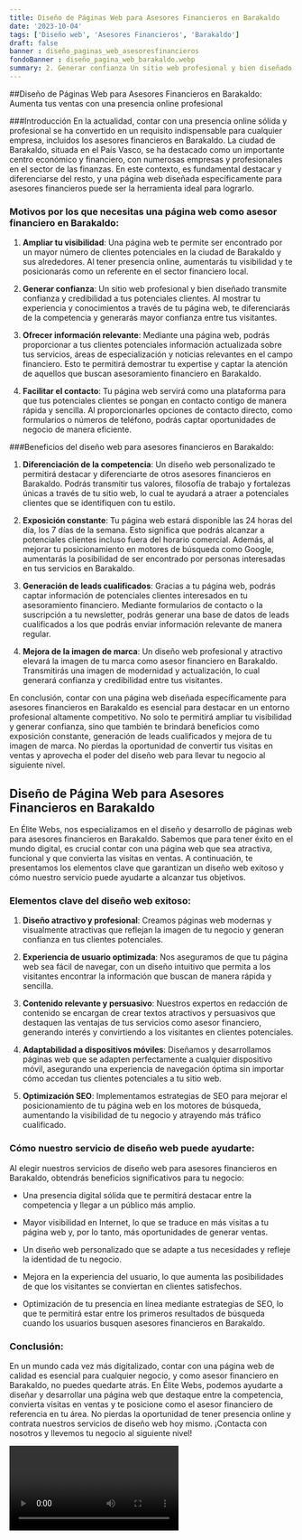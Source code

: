 ```yaml
---
title: Diseño de Páginas Web para Asesores Financieros en Barakaldo
date: '2023-10-04'
tags: ['Diseño web', 'Asesores Financieros', 'Barakaldo']
draft: false
banner : diseño_paginas_web_asesoresfinancieros
fondoBanner : diseño_pagina_web_barakaldo.webp
summary: 2. Generar confianza Un sitio web profesional y bien diseñado transmite confianza y credibilidad a tus potenciales clientes. Al mostrar tu experiencia y conocimientos a través de tu página web, te diferenciarás de la competencia y generarás mayor confianza entre tus visitantes.
---
```


##Diseño de Páginas Web para Asesores Financieros en Barakaldo: Aumenta tus ventas con una presencia online profesional

###Introducción
En la actualidad, contar con una presencia online sólida y profesional se ha convertido en un requisito indispensable para cualquier empresa, incluidos los asesores financieros en Barakaldo. La ciudad de Barakaldo, situada en el País Vasco, se ha destacado como un importante centro económico y financiero, con numerosas empresas y profesionales en el sector de las finanzas. En este contexto, es fundamental destacar y diferenciarse del resto, y una página web diseñada específicamente para asesores financieros puede ser la herramienta ideal para lograrlo.

### Motivos por los que necesitas una página web como asesor financiero en Barakaldo:
1. **Ampliar tu visibilidad**: Una página web te permite ser encontrado por un mayor número de clientes potenciales en la ciudad de Barakaldo y sus alrededores. Al tener presencia online, aumentarás tu visibilidad y te posicionarás como un referente en el sector financiero local.

2. **Generar confianza**: Un sitio web profesional y bien diseñado transmite confianza y credibilidad a tus potenciales clientes. Al mostrar tu experiencia y conocimientos a través de tu página web, te diferenciarás de la competencia y generarás mayor confianza entre tus visitantes.

3. **Ofrecer información relevante**: Mediante una página web, podrás proporcionar a tus clientes potenciales información actualizada sobre tus servicios, áreas de especialización y noticias relevantes en el campo financiero. Esto te permitirá demostrar tu expertise y captar la atención de aquellos que buscan asesoramiento financiero en Barakaldo.

4. **Facilitar el contacto**: Tu página web servirá como una plataforma para que tus potenciales clientes se pongan en contacto contigo de manera rápida y sencilla. Al proporcionarles opciones de contacto directo, como formularios o números de teléfono, podrás captar oportunidades de negocio de manera eficiente.

###Beneficios del diseño web para asesores financieros en Barakaldo:
1. **Diferenciación de la competencia**: Un diseño web personalizado te permitirá destacar y diferenciarte de otros asesores financieros en Barakaldo. Podrás transmitir tus valores, filosofía de trabajo y fortalezas únicas a través de tu sitio web, lo cual te ayudará a atraer a potenciales clientes que se identifiquen con tu estilo.

2. **Exposición constante**: Tu página web estará disponible las 24 horas del día, los 7 días de la semana. Esto significa que podrás alcanzar a potenciales clientes incluso fuera del horario comercial. Además, al mejorar tu posicionamiento en motores de búsqueda como Google, aumentarás la posibilidad de ser encontrado por personas interesadas en tus servicios en Barakaldo.

3. **Generación de leads cualificados**: Gracias a tu página web, podrás captar información de potenciales clientes interesados en tu asesoramiento financiero. Mediante formularios de contacto o la suscripción a tu newsletter, podrás generar una base de datos de leads cualificados a los que podrás enviar información relevante de manera regular.

4. **Mejora de la imagen de marca**: Un diseño web profesional y atractivo elevará la imagen de tu marca como asesor financiero en Barakaldo. Transmitirás una imagen de modernidad y actualización, lo cual generará confianza y credibilidad entre tus visitantes.

En conclusión, contar con una página web diseñada específicamente para asesores financieros en Barakaldo es esencial para destacar en un entorno profesional altamente competitivo. No solo te permitirá ampliar tu visibilidad y generar confianza, sino que también te brindará beneficios como exposición constante, generación de leads cualificados y mejora de tu imagen de marca. No pierdas la oportunidad de convertir tus visitas en ventas y aprovecha el poder del diseño web para llevar tu negocio al siguiente nivel.


<GifSeo />

<Cta />

## Diseño de Página Web para Asesores Financieros en Barakaldo

En Élite Webs, nos especializamos en el diseño y desarrollo de páginas web para asesores financieros en Barakaldo. Sabemos que para tener éxito en el mundo digital, es crucial contar con una página web que sea atractiva, funcional y que convierta las visitas en ventas. A continuación, te presentamos los elementos clave que garantizan un diseño web exitoso y cómo nuestro servicio puede ayudarte a alcanzar tus objetivos.

### Elementos clave del diseño web exitoso:

1. **Diseño atractivo y profesional**: Creamos páginas web modernas y visualmente atractivas que reflejan la imagen de tu negocio y generan confianza en tus clientes potenciales.

2. **Experiencia de usuario optimizada**: Nos aseguramos de que tu página web sea fácil de navegar, con un diseño intuitivo que permita a los visitantes encontrar la información que buscan de manera rápida y sencilla.

3. **Contenido relevante y persuasivo**: Nuestros expertos en redacción de contenido se encargan de crear textos atractivos y persuasivos que destaquen las ventajas de tus servicios como asesor financiero, generando interés y convirtiendo a los visitantes en clientes potenciales.

4. **Adaptabilidad a dispositivos móviles**: Diseñamos y desarrollamos páginas web que se adapten perfectamente a cualquier dispositivo móvil, asegurando una experiencia de navegación óptima sin importar cómo accedan tus clientes potenciales a tu sitio web.

5. **Optimización SEO**: Implementamos estrategias de SEO para mejorar el posicionamiento de tu página web en los motores de búsqueda, aumentando la visibilidad de tu negocio y atrayendo más tráfico cualificado.

### Cómo nuestro servicio de diseño web puede ayudarte:

Al elegir nuestros servicios de diseño web para asesores financieros en Barakaldo, obtendrás beneficios significativos para tu negocio:

- Una presencia digital sólida que te permitirá destacar entre la competencia y llegar a un público más amplio.

- Mayor visibilidad en Internet, lo que se traduce en más visitas a tu página web y, por lo tanto, más oportunidades de generar ventas.

- Un diseño web personalizado que se adapte a tus necesidades y refleje la identidad de tu negocio.

- Mejora en la experiencia del usuario, lo que aumenta las posibilidades de que los visitantes se conviertan en clientes satisfechos.

- Optimización de tu presencia en línea mediante estrategias de SEO, lo que te permitirá estar entre los primeros resultados de búsqueda cuando los usuarios busquen asesores financieros en Barakaldo.

### Conclusión:

En un mundo cada vez más digitalizado, contar con una página web de calidad es esencial para cualquier negocio, y como asesor financiero en Barakaldo, no puedes quedarte atrás. En Élite Webs, podemos ayudarte a diseñar y desarrollar una página web que destaque entre la competencia, convierta visitas en ventas y te posicione como el asesor financiero de referencia en tu área. No pierdas la oportunidad de tener presencia online y contrata nuestros servicios de diseño web hoy mismo. ¡Contacta con nosotros y llevemos tu negocio al siguiente nivel!

<Video />

<CtaBot job='Asesores Financieros' city='Barakaldo'/>

<Gmaps query='Barakaldo+españa+maps' />
